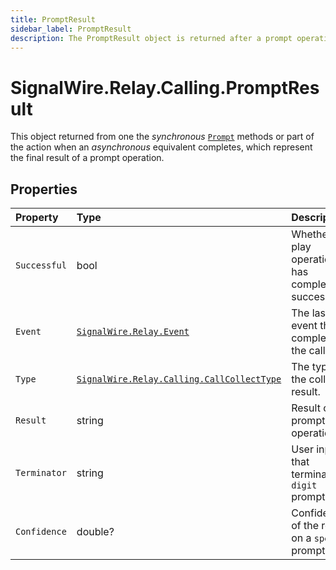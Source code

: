 ```yaml
---
title: PromptResult
sidebar_label: PromptResult
description: The PromptResult object is returned after a prompt operation.
---
```


[signalwire-relay-calling-callcollecttype]: ../call-collect-type
[signalwire-relay-event]: ../../event
[call]: ../call#prompt

# SignalWire.Relay.Calling.PromptResult

This object returned from one the _synchronous_ [`Prompt`][call] methods or part of the action when an _asynchronous_ equivalent completes, which represent the final result of a prompt operation.

## Properties

| Property | Type | Description |
| :-------- | :---- | :----------- |
| `Successful` | bool | Whether the play operation has completed successfully. |
| `Event` | [`SignalWire.Relay.Event`][signalwire-relay-event] | The last event that completed the call. |
| `Type` | [`SignalWire.Relay.Calling.CallCollectType`][signalwire-relay-calling-callcollecttype] | The type of the collected result. |
| `Result` | string | Result of prompt operation. |
| `Terminator` | string | User input that terminated a `digit` prompt. |
| `Confidence` | double? | Confidence of the result on a `speech` prompt. |